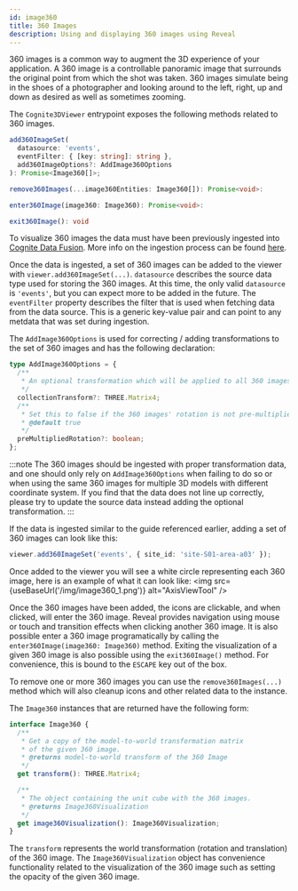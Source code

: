 ```yaml
---
id: image360
title: 360 Images
description: Using and displaying 360 images using Reveal
---
```



360 images is a common way to augment the 3D experience of your application.
A 360 image is a controllable panoramic image that surrounds the original point from which the shot was taken. 
360 images simulate being in the shoes of a photographer and looking around to the left, right, up and down as desired as well as sometimes zooming.

The `Cognite3DViewer` entrypoint exposes the following methods related to 360 images.

```ts
add360ImageSet(
  datasource: 'events', 
  eventFilter: { [key: string]: string }, 
  add360ImageOptions?: AddImage360Options
): Promise<Image360[]>;

remove360Images(...image360Entities: Image360[]): Promise<void>:

enter360Image(image360: Image360): Promise<void>:

exit360Image(): void
```

To visualize 360 images the data must have been previously ingested into [Cognite Data Fusion](https://www.cognite.com/en/product/cognite_data_fusion_industrial_dataops_platform).
More info on the ingestion process can be found [here](https://docs.cognite.com/cdf/3d/guides/360images_upload/).

Once the data is ingested, a set of 360 images can be added to the viewer with `viewer.add360ImageSet(...)`.
`datasource` describes the source data type used for storing the 360 images.
At this time, the only valid `datasource` is `'events'`, but you can expect more to be added in the future.
The `eventFilter` property describes the filter that is used when fetching data from the data source.
This is a generic key-value pair and can point to any metdata that was set during ingestion.

The `AddImage360Options` is used for correcting / adding transformations to the set of 360 images and has the following declaration:
```ts
type AddImage360Options = {
  /**
   * An optional transformation which will be applied to all 360 images that are fetched.
   */
  collectionTransform?: THREE.Matrix4;
  /**
   * Set this to false if the 360 images' rotation is not pre-multiplied to fit the given model.
   * @default true
   */
  preMultipliedRotation?: boolean;
};
```

:::note
The 360 images should be ingested with proper transformation data, and one should only rely on `AddImage360Options` when failing to do so or when using the same 360 images for multiple 3D models with different coordinate system.
If you find that the data does not line up correctly, please try to update the source data instead adding the optional transformation.
:::

If the data is ingested similar to the guide referenced earlier, adding a set of 360 images can look like this:
```ts
viewer.add360ImageSet('events', { site_id: 'site-S01-area-a03' });
```

Once added to the viewer you will see a white circle representing each 360 image, here is an example of what it can look like:
<img src={useBaseUrl('/img/image360_1.png')} alt="AxisViewTool" />

Once the 360 images have been added, the icons are clickable, and when clicked, will enter the 360 image.
Reveal provides navigation using mouse or touch and transition effects when clicking another 360 image.
It is also possible enter a 360 image programatically by calling the `enter360Image(image360: Image360)` method.
Exiting the visualization of a given 360 image is also possible using the `exit360Image()` method.
For convenience, this is bound to the `ESCAPE` key out of the box.

To remove one or more 360 images you can use the `remove360Images(...)` method which will also cleanup icons and other related data to the instance.

The `Image360` instances that are returned have the following form:

```ts
interface Image360 {
  /**
   * Get a copy of the model-to-world transformation matrix
   * of the given 360 image.
   * @returns model-to-world transform of the 360 Image
   */
  get transform(): THREE.Matrix4;

  /**
   * The object containing the unit cube with the 360 images.
   * @returns Image360Visualization
   */
  get image360Visualization(): Image360Visualization;
}
```

The `transform` represents the world transformation (rotation and translation) of the 360 image.
The `Image360Visualization` object has convenience functionality related to the visualization of the 360 image such as setting the opacity of the given 360 image.
  

  